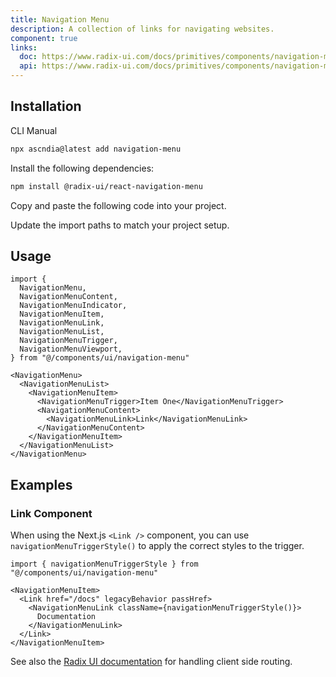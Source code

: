 ```yaml
---
title: Navigation Menu
description: A collection of links for navigating websites.
component: true
links:
  doc: https://www.radix-ui.com/docs/primitives/components/navigation-menu
  api: https://www.radix-ui.com/docs/primitives/components/navigation-menu#api-reference
---
```


<ComponentPreview name="navigation-menu-demo" />

## Installation

<Tabs defaultValue="cli">

<TabsList>
  <TabsTrigger value="cli">CLI</TabsTrigger>
  <TabsTrigger value="manual">Manual</TabsTrigger>
</TabsList>
<TabsContent value="cli">

```bash
npx ascndia@latest add navigation-menu
```

</TabsContent>

<TabsContent value="manual">

<Steps>

<Step>Install the following dependencies:</Step>

```bash
npm install @radix-ui/react-navigation-menu
```

<Step>Copy and paste the following code into your project.</Step>

<ComponentSource name="navigation-menu" />

<Step>Update the import paths to match your project setup.</Step>

</Steps>

</TabsContent>

</Tabs>

## Usage

```tsx
import {
  NavigationMenu,
  NavigationMenuContent,
  NavigationMenuIndicator,
  NavigationMenuItem,
  NavigationMenuLink,
  NavigationMenuList,
  NavigationMenuTrigger,
  NavigationMenuViewport,
} from "@/components/ui/navigation-menu"
```

```tsx
<NavigationMenu>
  <NavigationMenuList>
    <NavigationMenuItem>
      <NavigationMenuTrigger>Item One</NavigationMenuTrigger>
      <NavigationMenuContent>
        <NavigationMenuLink>Link</NavigationMenuLink>
      </NavigationMenuContent>
    </NavigationMenuItem>
  </NavigationMenuList>
</NavigationMenu>
```

## Examples

### Link Component

When using the Next.js `<Link />` component, you can use `navigationMenuTriggerStyle()` to apply the correct styles to the trigger.

```tsx
import { navigationMenuTriggerStyle } from "@/components/ui/navigation-menu"
```

```tsx {3-5}
<NavigationMenuItem>
  <Link href="/docs" legacyBehavior passHref>
    <NavigationMenuLink className={navigationMenuTriggerStyle()}>
      Documentation
    </NavigationMenuLink>
  </Link>
</NavigationMenuItem>
```

See also the [Radix UI documentation](https://www.radix-ui.com/docs/primitives/components/navigation-menu#with-client-side-routing) for handling client side routing.
